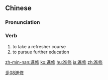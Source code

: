 {{also|进修}}
==Chinese==
{{zh-forms|s=进修}}

===Pronunciation===
{{zh-pron
|m=jìnxiū
|c=zeon3 sau1
|h=pfs=chin-siû
|mn=chìn-siu
|cat=v
}}

===Verb===
{{zh-verb}}

# to take a refresher course
# to pursue further education

[[Category:Elementary Mandarin|辵08進修]]

[[zh-min-nan:進修]]
[[ko:進修]]
[[hu:進修]]
[[ja:進修]]
[[zh:進修]]